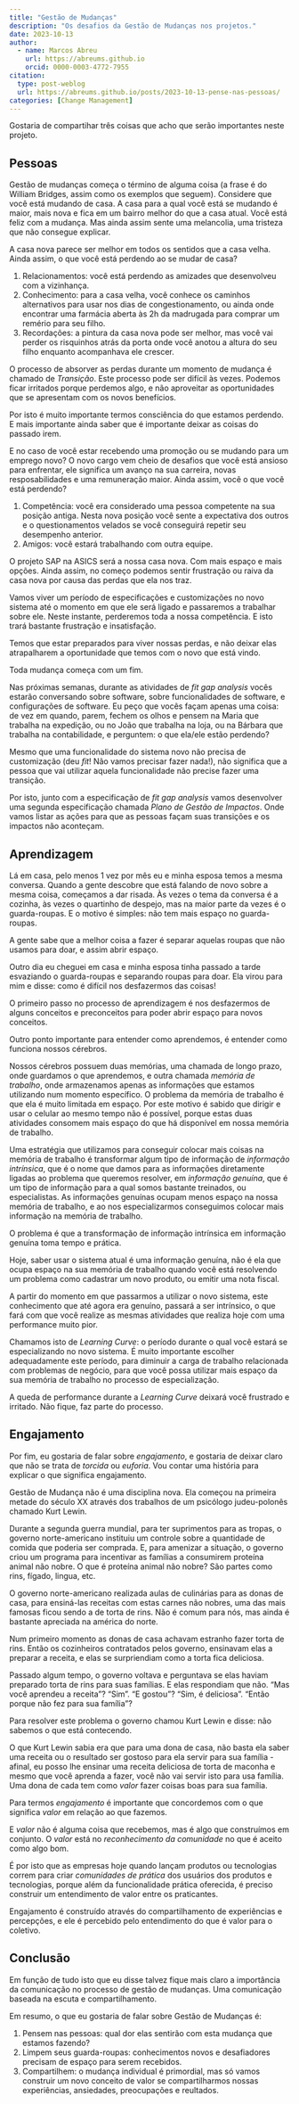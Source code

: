 ```yaml
---
title: "Gestão de Mudanças"
description: "Os desafios da Gestão de Mudanças nos projetos."
date: 2023-10-13
author: 
  - name: Marcos Abreu
    url: https://abreums.github.io
    orcid: 0000-0003-4772-7955
citation:
  type: post-weblog
  url: https://abreums.github.io/posts/2023-10-13-pense-nas-pessoas/
categories: [Change Management]
---
```


Gostaria de compartihar três coisas que acho que serão importantes neste projeto.

## Pessoas

Gestão de mudanças começa o término de alguma coisa (a frase é do William Bridges, assim como os exemplos que seguem). Considere que você está mudando de casa. A casa para a qual você está se mudando é maior, mais nova e fica em um bairro melhor do que a casa atual. Você está feliz com a mudança. Mas ainda assim sente uma melancolia, uma tristeza que não consegue explicar.

A casa nova parece ser melhor em todos os sentidos que a casa velha. Ainda assim, o que você está perdendo ao se mudar de casa?

1.  Relacionamentos: você está perdendo as amizades que desenvolveu com a vizinhança.
2.  Conhecimento: para a casa velha, você conhece os caminhos alternativos para usar nos dias de congestionamento, ou ainda onde encontrar uma farmácia aberta às 2h da madrugada para comprar um remério para seu filho.
3.  Recordações: a pintura da casa nova pode ser melhor, mas você vai perder os risquinhos atrás da porta onde você anotou a altura do seu filho enquanto acompanhava ele crescer.

O processo de absorver as perdas durante um momento de mudança é chamado de *Transição*. Este processo pode ser difícil às vezes. Podemos ficar irritados porque perdemos algo, e não aproveitar as oportunidades que se apresentam com os novos benefícios.

Por isto é muito importante termos consciência do que estamos perdendo. E mais importante ainda saber que é importante deixar as coisas do passado irem.

E no caso de você estar recebendo uma promoção ou se mudando para um emprego novo? O novo cargo vem cheio de desafios que você está ansioso para enfrentar, ele significa um avanço na sua carreira, novas resposabilidades e uma remuneração maior. Ainda assim, você o que você está perdendo?

1.  Competência: você era considerado uma pessoa competente na sua posição antiga. Nesta nova posição você sente a expectativa dos outros e o questionamentos velados se você conseguirá repetir seu desempenho anterior.
2.  Amigos: você estará trabalhando com outra equipe.

O projeto SAP na ASICS será a nossa casa nova. Com mais espaço e mais opções. Ainda assim, no começo podemos sentir frustração ou raiva da casa nova por causa das perdas que ela nos traz.

Vamos viver um período de especificações e customizações no novo sistema até o momento em que ele será ligado e passaremos a trabalhar sobre ele. Neste instante, perderemos toda a nossa competência. E isto trará bastante frustração e insatisfação.

Temos que estar preparados para viver nossas perdas, e não deixar elas atrapalharem a oportunidade que temos com o novo que está vindo.

Toda mudança começa com um fim.

Nas próximas semanas, durante as atividades de *fit gap analysis* vocês estarão conversando sobre software, sobre funcionalidades de software, e configurações de software. Eu peço que vocês façam apenas uma coisa: de vez em quando, parem, fechem os olhos e pensem na Maria que trabalha na expedição, ou no João que trabalha na loja, ou na Bárbara que trabalha na contabilidade, e perguntem: o que ela/ele estão perdendo?

Mesmo que uma funcionalidade do sistema novo não precisa de customização (deu *fit*! Não vamos precisar fazer nada!), não significa que a pessoa que vai utilizar aquela funcionalidade não precise fazer uma transição.

Por isto, junto com a especificação de *fit gap analysis* vamos desenvolver uma segunda especificação chamada *Plano de Gestão de Impactos*. Onde vamos listar as ações para que as pessoas façam suas transições e os impactos não aconteçam.

## Aprendizagem

Lá em casa, pelo menos 1 vez por mês eu e minha esposa temos a mesma conversa. Quando a gente descobre que está falando de novo sobre a mesma coisa, começamos a dar risada. Às vezes o tema da conversa é a cozinha, às vezes o quartinho de despejo, mas na maior parte da vezes é o guarda-roupas. E o motivo é simples: não tem mais espaço no guarda-roupas.

A gente sabe que a melhor coisa a fazer é separar aquelas roupas que não usamos para doar, e assim abrir espaço.

Outro dia eu cheguei em casa e minha esposa tinha passado a tarde esvaziando o guarda-roupas e separando roupas para doar. Ela virou para mim e disse: como é difícil nos desfazermos das coisas!

O primeiro passo no processo de aprendizagem é nos desfazermos de alguns conceitos e preconceitos para poder abrir espaço para novos conceitos.

Outro ponto importante para entender como aprendemos, é entender como funciona nossos cérebros.

Nossos cérebros possuem duas memórias, uma chamada de longo prazo, onde guardamos o que aprendemos, e outra chamada *memória de trabalho*, onde armazenamos apenas as informações que estamos utilizando num momento específico. O problema da memória de trabalho é que ela é muito limitada em espaço. Por este motivo é sabido que dirigir e usar o celular ao mesmo tempo não é possível, porque estas duas atividades consomem mais espaço do que há disponível em nossa memória de trabalho.

Uma estratégia que utilizamos para conseguir colocar mais coisas na memória de trabalho é transformar algum tipo de informação de *informação intrínsica*, que é o nome que damos para as informações diretamente ligadas ao problema que queremos resolver, em *informação genuína*, que é um tipo de informação para a qual somos bastante treinados, ou especialistas. As informações genuínas ocupam menos espaço na nossa memória de trabalho, e ao nos especializarmos conseguimos colocar mais informação na memória de trabalho.

O problema é que a transformação de informação intrínsica em informação genuína toma tempo e prática.

Hoje, saber usar o sistema atual é uma informação genuína, não é ela que ocupa espaço na sua memória de trabalho quando você está resolvendo um problema como cadastrar um novo produto, ou emitir uma nota fiscal.

A partir do momento em que passarmos a utilizar o novo sistema, este conhecimento que até agora era genuíno, passará a ser intrínsico, o que fará com que você realize as mesmas atividades que realiza hoje com uma performance muito pior.

Chamamos isto de *Learning Curve*: o período durante o qual você estará se especializando no novo sistema. É muito importante escolher adequadamente este período, para diminuir a carga de trabalho relacionada com problemas de negócio, para que você possa utilizar mais espaço da sua memória de trabalho no processo de especialização.

A queda de performance durante a *Learning Curve* deixará você frustrado e irritado. Não fique, faz parte do processo.

## Engajamento

Por fim, eu gostaria de falar sobre *engajamento*, e gostaria de deixar claro que não se trata de *torcida* ou *euforia*. Vou contar uma história para explicar o que significa engajamento.

Gestão de Mudança não é uma disciplina nova. Ela começou na primeira metade do século XX através dos trabalhos de um psicólogo judeu-polonês chamado Kurt Lewin.

Durante a segunda guerra mundial, para ter suprimentos para as tropas, o governo norte-americano instituiu um controle sobre a quantidade de comida que poderia ser comprada. E, para amenizar a situação, o governo criou um programa para incentivar as famílias a consumirem proteína animal não nobre. O que é proteína animal não nobre? São partes como rins, fígado, lingua, etc.

O governo norte-americano realizada aulas de culinárias para as donas de casa, para ensiná-las receitas com estas carnes não nobres, uma das mais famosas ficou sendo a de torta de rins. Não é comum para nós, mas ainda é bastante apreciada na américa do norte.

Num primeiro momento as donas de casa achavam estranho fazer torta de rins. Então os cozinheiros contratados pelos governo, ensinavam elas a preparar a receita, e elas se surpriendiam como a torta fica deliciosa.

Passado algum tempo, o governo voltava e perguntava se elas haviam preparado torta de rins para suas famílias. E elas respondiam que não. "Mas você aprendeu a receita"? "Sim". "E gostou"? "Sim, é deliciosa". "Então porque não fez para sua família"?

Para resolver este problema o governo chamou Kurt Lewin e disse: não sabemos o que está contecendo.

O que Kurt Lewin sabia era que para uma dona de casa, não basta ela saber uma receita ou o resultado ser gostoso para ela servir para sua família - afinal, eu posso lhe ensinar uma receita deliciosa de torta de maconha e mesmo que você aprenda a fazer, você não vai servir isto para usa família. Uma dona de cada tem como *valor* fazer coisas boas para sua família.

Para termos *engajamento* é importante que concordemos com o que significa *valor* em relação ao que fazemos.

E *valor* não é alguma coisa que recebemos, mas é algo que construímos em conjunto. O *valor* está no *reconhecimento da comunidade* no que é aceito como algo bom.

É por isto que as empresas hoje quando lançam produtos ou tecnologias correm para criar *comunidades de prática* dos usuários dos produtos e tecnologias, porque além da funcionalidade prática oferecida, é preciso construir um entendimento de valor entre os praticantes.

Engajamento é construído através do compartilhamento de experiências e percepções, e ele é percebido pelo entendimento do que é valor para o coletivo.

## Conclusão

Em função de tudo isto que eu disse talvez fique mais claro a importância da comunicação no processo de gestão de mudanças. Uma comunicação baseada na escuta e compartilhamento.

Em resumo, o que eu gostaria de falar sobre Gestão de Mudanças é:

1.  Pensem nas pessoas: qual dor elas sentirão com esta mudança que estamos fazendo?
2.  Limpem seus guarda-roupas: conhecimentos novos e desafiadores precisam de espaço para serem recebidos.
3.  Compartilhem: o mudança individual é primordial, mas só vamos construir um novo conceito de valor se compartilharmos nossas experiências, ansiedades, preocupações e reultados.
